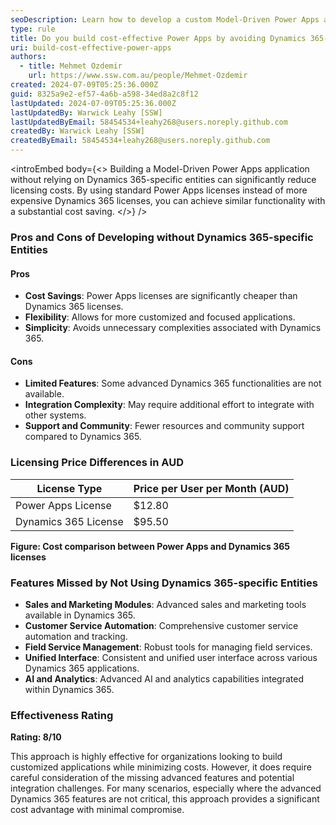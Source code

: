 ```yaml
---
seoDescription: Learn how to develop a custom Model-Driven Power Apps application without using Dynamics 365-specific entities to save on licensing costs.
type: rule
title: Do you build cost-effective Power Apps by avoiding Dynamics 365-specific entities?
uri: build-cost-effective-power-apps
authors:
  - title: Mehmet Ozdemir
    url: https://www.ssw.com.au/people/Mehmet-Ozdemir
created: 2024-07-09T05:25:36.000Z
guid: 8325a9e2-ef57-4a6b-a598-34ed8a2c8f12
lastUpdated: 2024-07-09T05:25:36.000Z
lastUpdatedBy: Warwick Leahy [SSW]
lastUpdatedByEmail: 58454534+leahy268@users.noreply.github.com
createdBy: Warwick Leahy [SSW]
createdByEmail: 58454534+leahy268@users.noreply.github.com
---
```


<introEmbed
  body={<>
Building a Model-Driven Power Apps application without relying on Dynamics 365-specific entities can significantly reduce licensing costs. By using standard Power Apps licenses instead of more expensive Dynamics 365 licenses, you can achieve similar functionality with a substantial cost saving.
  </>}
/>
### Pros and Cons of Developing without Dynamics 365-specific Entities

#### Pros

* **Cost Savings**: Power Apps licenses are significantly cheaper than Dynamics 365 licenses.
* **Flexibility**: Allows for more customized and focused applications.
* **Simplicity**: Avoids unnecessary complexities associated with Dynamics 365.

#### Cons

* **Limited Features**: Some advanced Dynamics 365 functionalities are not available.
* **Integration Complexity**: May require additional effort to integrate with other systems.
* **Support and Community**: Fewer resources and community support compared to Dynamics 365.

### Licensing Price Differences in AUD

| License Type         | Price per User per Month (AUD) |
|----------------------|--------------------------------|
| Power Apps License   | $12.80                         |
| Dynamics 365 License | $95.50                         |

**Figure: Cost comparison between Power Apps and Dynamics 365 licenses**

### Features Missed by Not Using Dynamics 365-specific Entities

* **Sales and Marketing Modules**: Advanced sales and marketing tools available in Dynamics 365.
* **Customer Service Automation**: Comprehensive customer service automation and tracking.
* **Field Service Management**: Robust tools for managing field services.
* **Unified Interface**: Consistent and unified user interface across various Dynamics 365 applications.
* **AI and Analytics**: Advanced AI and analytics capabilities integrated within Dynamics 365.

### Effectiveness Rating

**Rating: 8/10**

This approach is highly effective for organizations looking to build customized applications while minimizing costs. However, it does require careful consideration of the missing advanced features and potential integration challenges. For many scenarios, especially where the advanced Dynamics 365 features are not critical, this approach provides a significant cost advantage with minimal compromise.
